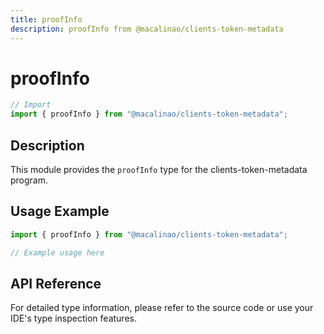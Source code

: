 ```yaml
---
title: proofInfo
description: proofInfo from @macalinao/clients-token-metadata
---
```


# proofInfo

```typescript
// Import
import { proofInfo } from "@macalinao/clients-token-metadata";
```

## Description

This module provides the `proofInfo` type for the clients-token-metadata program.

## Usage Example

```typescript
import { proofInfo } from "@macalinao/clients-token-metadata";

// Example usage here
```

## API Reference

For detailed type information, please refer to the source code or use your IDE's type inspection features.
